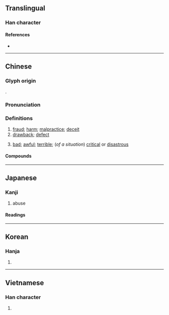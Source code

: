 {{character info}}
==Translingual==

===Han character===
{{Han char|rn=55|rad=廾|as=12|sn=15|four=98444|canj=FKT|ids=⿱敝廾}}

====References====
* {{Han ref|kx=0354.340|dkj=09644|dj=0670.050|hdz=10518.170|uh=5F0A|ud=24330|bh=B9FA|bd=47610}}

----

==Chinese==
{{zh-forms|alt=獘,𰐉-second round simplified}}

===Glyph origin===
{{Han etym}}
{{Han compound|敝|廾|c1=p|c2=s|ls=psc}}.

===Pronunciation===
{{zh-pron
|m=bì
|c=bai6
|h=pfs=pi
|mn=qz,twv,xm:pē/zz:pī/tw,xm:pè
|mn_note=pè - vernacular (俗); piah - unknown dialect
|mn-t=bi7
|mc=y
|oc=y
|cat=n,v,c:intj
}}

===Definitions===
{{zh-hanzi}}

# [[fraud]]; [[harm]]; [[malpractice]]; [[deceit]]
# [[drawback]]; [[defect]]
# {{lb|zh|Cantonese}} [[bad]]; [[awful]]; [[terrible]]; (''of a situation'') [[critical]] or [[disastrous]]
#: {{zh-x|弊 喇！唔記得 帶 銀包 添。|Oh crap! I forgot to bring my purse.|C}}

====Compounds====
{{zh-der|凋弊|弊衣簞食|弊衣疏食|弊病|作弊|弊案|利弊|弊倖|利弊參半|徇私作弊|弊政|徇私舞弊|弊車駑馬|弊車羸馬|弊絕風清|弊端|弊竇|弊帚自珍|弊帚千金|弊履|利弊互見|宿弊|弊害|利多於弊|利弊得失|切中時弊|積久弊生|營私舞弊|民力凋弊|流弊|時弊|杜弊|積弊|歲弊|私弊|無私有弊|百弊叢生|疲弊|為法自弊|除弊|補偏救弊|裘弊金盡|興利剔弊|革弊|舞弊|罷弊|風清弊絕|醫時救弊|興利除弊|防弊除害|齒弊舌存|金舌弊口|貪汙舞弊|舌弊耳聾|弊邦}}

----

==Japanese==

===Kanji===
{{ja-kanji|grade=c|rs=廾12}}

# abuse

====Readings====
{{ja-readings
|goon=べ
|kanon=へい
|kun=つい-える, つか-れる, くるしむ, やぶ-れる
}}

----

==Korean==

===Hanja===
{{ko-hanja|hangeul=폐|eumhun=|rv=pye|mr=p'ye|y=phyey}}

# {{rfdef|ko|sort=廾12}}

----

==Vietnamese==

===Han character===
{{vi-readings|reading=tệ, giẻ|rs=廾12}}

# {{rfdef|vi|sort=廾12}}